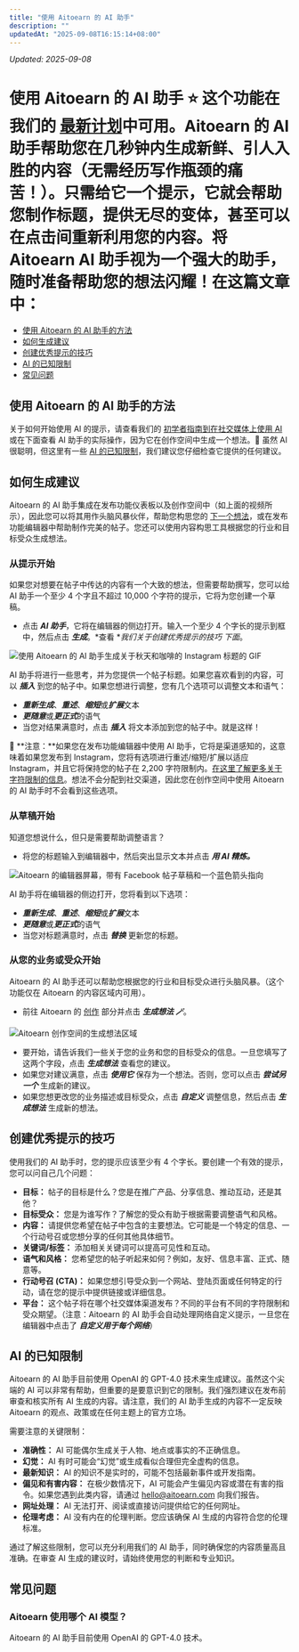 ```yaml
---
title: "使用 Aitoearn 的 AI 助手"
description: ""
updatedAt: "2025-09-08T16:15:14+08:00"
---
```

<!-- UPDATED_AT -->
_Updated: 2025-09-08_

# 使用 Aitoearn 的 AI 助手 ⭐️ 这个功能在我们的 [最新计划](https://aitoearn.com/定价)中可用。Aitoearn 的 AI 助手帮助您在几秒钟内生成新鲜、引人入胜的内容（无需经历写作瓶颈的痛苦！）。只需给它一个提示，它就会帮助您制作标题，提供无尽的变体，甚至可以在点击间重新利用您的内容。将 Aitoearn AI 助手视为一个强大的助手，随时准备帮助您的想法闪耀！在这篇文章中：
- [使用 Aitoearn 的 AI 助手的方法](#h_01GS8G3P0D5VTMW2ZCMNS55RFV)
- [如何生成建议](#h_01GS8G1RP30E19WYDGFG2SGHVT)
- [创建优秀提示的技巧](#h_01H6BYVHYR8QS9NX1GBT6NC1KE)
- [AI 的已知限制](#h_01GS8G3FKDMZZC5C0N9TM5716T)
- [常见问题](#FAQ-DlkU3)

## 使用 Aitoearn 的 AI 助手的方法

关于如何开始使用 AI 的提示，请查看我们的 [初学者指南到在社交媒体上使用 AI](https://aitoearn.com/library/ai-social-media/) 或在下面查看 AI 助手的实际操作，因为它在创作空间中生成一个想法。📝 虽然 AI 很聪明，但这里有一些 [AI 的已知限制](#h_01GS8G3FKDMZZC5C0N9TM5716T)，我们建议您仔细检查它提供的任何建议。

## 如何生成建议

Aitoearn 的 AI 助手集成在发布功能仪表板以及创作空间中（如上面的视频所示），因此您可以将其用作头脑风暴伙伴，帮助您构思您的 [下一个想法](https://aitoearn.helpscoutdocs.com/article/589-creating-ideas-in-aitoearn)，或在发布功能编辑器中帮助制作完美的帖子。您还可以使用内容构思工具根据您的行业和目标受众生成想法。

### 从提示开始

如果您对想要在帖子中传达的内容有一个大致的想法，但需要帮助撰写，您可以给 AI 助手一个至少 4 个字且不超过 10,000 个字符的提示，它将为您创建一个草稿。

- 点击 ***AI 助手***，它将在编辑器的侧边打开。输入一个至少 4 个字长的提示到框中，然后点击 ***生成***。*查看 **我们关于创建优秀提示的技巧* *下面*。

![使用 Aitoearn 的 AI 助手生成关于秋天和咖啡的 Instagram 标题的 GIF](//d33v4339jhl8k0.cloudfront.net/docs/assets/64cb6cf86d4a3e191f237e66/images/68950e5687f239154390ab75/files-KdNqpcQta5.gif)

AI 助手将进行一些思考，并为您提供一个帖子标题。如果您喜欢看到的内容，可以 ***插入*** 到您的帖子中。如果您想进行调整，您有几个选项可以调整文本和语气：
- ***重新生成***、***重述***、***缩短***或***扩展***文本
- ***更随意***或***更正式***的语气
- 当您对结果满意时，点击 ***插入*** 将文本添加到您的帖子中。就是这样！

📝 **注意：**如果您在发布功能编辑器中使用 AI 助手，它将是渠道感知的，这意味着如果您发布到 Instagram，您将有选项进行重述/缩短/扩展以适应 Instagram，并且它将保持您的帖子在 2,200 字符限制内。[在这里了解更多关于字符限制的信息](https://aitoearn.helpscoutdocs.com/article/588-character-limits-for-each-social-network)。想法不会分配到社交渠道，因此您在创作空间中使用 Aitoearn 的 AI 助手时不会看到这些选项。

### 从草稿开始

知道您想说什么，但只是需要帮助调整语言？
- 将您的标题输入到编辑器中，然后突出显示文本并点击 ***用 AI 精炼。***

![Aitoearn 的编辑器屏幕，带有 Facebook 帖子草稿和一个蓝色箭头指向](//d33v4339jhl8k0.cloudfront.net/docs/assets/64cb6cf86d4a3e191f237e66/images/68950d92cc94a96f86d43f8a/files-Gm9shBRwQ9.jpg)

AI 助手将在编辑器的侧边打开，您将看到以下选项：
- ***重新生成***、***重述***、***缩短***或***扩展***文本
- ***更随意***或***更正式***的语气
- 当您对标题满意时，点击 ***替换*** 更新您的标题。

### 从您的业务或受众开始

Aitoearn 的 AI 助手还可以帮助您根据您的行业和目标受众进行头脑风暴。（这个功能仅在 Aitoearn 的内容区域内可用）。

- 前往 Aitoearn 的 [创作](https://publish.aitoearn.com/create?view=board) 部分并点击 ***生成想法 🪄***。

![Aitoearn 创作空间的生成想法区域](//d33v4339jhl8k0.cloudfront.net/docs/assets/64cb6cf86d4a3e191f237e66/images/66eb32eb811a2434cb6d3cb0/files-2TTom1IyOk.jpg)

- 要开始，请告诉我们一些关于您的业务和您的目标受众的信息。一旦您填写了这两个字段，点击 ***生成想法*** 查看您的建议。
- 如果您对建议满意，点击 ***使用它*** 保存为一个想法。否则，您可以点击 ***尝试另一个*** 生成新的建议。
- 如果您想更改您的业务描述或目标受众，点击 ***自定义*** 调整信息，然后点击 ***生成想法*** 生成新的想法。

## 创建优秀提示的技巧

使用我们的 AI 助手时，您的提示应该至少有 4 个字长。要创建一个有效的提示，您可以问自己几个问题：
- **目标：** 帖子的目标是什么？您是在推广产品、分享信息、推动互动，还是其他？
- **目标受众：** 您是为谁写作？了解您的受众有助于根据需要调整语气和风格。
- **内容：** 请提供您希望在帖子中包含的主要想法。它可能是一个特定的信息、一个行动号召或您想分享的任何其他具体细节。
- **关键词/标签：** 添加相关关键词可以提高可见性和互动。
- **语气和风格：** 您希望您的帖子听起来如何？例如，友好、信息丰富、正式、随意等。
- **行动号召 (CTA)：** 如果您想引导受众到一个网站、登陆页面或任何特定的行动，请在您的提示中提供链接或详细信息。
- **平台：** 这个帖子将在哪个社交媒体渠道发布？不同的平台有不同的字符限制和受众期望。（注意：Aitoearn 的 AI 助手会自动处理网络自定义提示，一旦您在编辑器中点击了 ***自定义用于每个网络***）

## AI 的已知限制

Aitoearn 的 AI 助手目前使用 OpenAI 的 GPT-4.0 技术来生成建议。虽然这个尖端的 AI 可以非常有帮助，但重要的是要意识到它的限制。我们强烈建议在发布前审查和核实所有 AI 生成的内容。请注意，我们的 AI 助手生成的内容不一定反映 Aitoearn 的观点、政策或在任何主题上的官方立场。

需要注意的关键限制：
- **准确性：** AI 可能偶尔生成关于人物、地点或事实的不正确信息。
- **幻觉：** AI 有时可能会“幻觉”或生成看似合理但完全虚构的信息。
- **最新知识：** AI 的知识不是实时的，可能不包括最新事件或开发指南。
- **偏见和有害内容：** 在极少数情况下，AI 可能会产生偏见内容或潜在有害的指令。如果您遇到此类内容，请通过 [hello@aitoearn.com](mailto:hello@aitoearn.com) 向我们报告。
- **网址处理：** AI 无法打开、阅读或直接访问提供给它的任何网址。
- **伦理考虑：** AI 没有内在的伦理判断。您应该确保 AI 生成的内容符合您的伦理标准。

通过了解这些限制，您可以充分利用我们的 AI 助手，同时确保您的内容质量高且准确。在审查 AI 生成的建议时，请始终使用您的判断和专业知识。

## 常见问题

### Aitoearn 使用哪个 AI 模型？

Aitoearn 的 AI 助手目前使用 OpenAI 的 GPT-4.0 技术。
